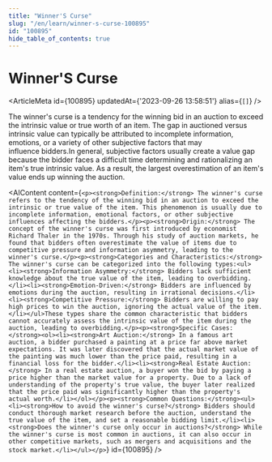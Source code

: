 ```yaml
---
title: "Winner'S Curse"
slug: "/en/learn/winner-s-curse-100895"
id: "100895"
hide_table_of_contents: true
---
```



# Winner'S Curse

<ArticleMeta id={100895} updatedAt={'2023-09-26 13:58:51'} alias={`[]`} />
<div className='border-solid border-b border-t-0 my-4 border-[var(--ifm-color-gray-300)]' />

The winner's curse is a tendency for the winning bid in an auction to exceed the intrinsic value or true worth of an item. The gap in auctioned versus intrinsic value can typically be attributed to incomplete information, emotions, or a variety of other subjective factors that may influence bidders.In general, subjective factors usually create a value gap because the bidder faces a difficult time determining and rationalizing an item's true intrinsic value. As a result, the largest overestimation of an item's value ends up winning the auction.

<AIContent content={`<p><strong>Definition:</strong> The winner's curse refers to the tendency of the winning bid in an auction to exceed the intrinsic or true value of the item. This phenomenon is usually due to incomplete information, emotional factors, or other subjective influences affecting the bidders.</p><p><strong>Origin:</strong> The concept of the winner's curse was first introduced by economist Richard Thaler in the 1970s. Through his study of auction markets, he found that bidders often overestimate the value of items due to competitive pressure and information asymmetry, leading to the winner's curse.</p><p><strong>Categories and Characteristics:</strong> The winner's curse can be categorized into the following types:<ul><li><strong>Information Asymmetry:</strong> Bidders lack sufficient knowledge about the true value of the item, leading to overbidding.</li><li><strong>Emotion-Driven:</strong> Bidders are influenced by emotions during the auction, resulting in irrational decisions.</li><li><strong>Competitive Pressure:</strong> Bidders are willing to pay high prices to win the auction, ignoring the actual value of the item.</li></ul>These types share the common characteristic that bidders cannot accurately assess the intrinsic value of the item during the auction, leading to overbidding.</p><p><strong>Specific Cases:</strong><ol><li><strong>Art Auction:</strong> In a famous art auction, a bidder purchased a painting at a price far above market expectations. It was later discovered that the actual market value of the painting was much lower than the price paid, resulting in a financial loss for the bidder.</li><li><strong>Real Estate Auction:</strong> In a real estate auction, a buyer won the bid by paying a price higher than the market value for a property. Due to a lack of understanding of the property's true value, the buyer later realized that the price paid was significantly higher than the property's actual worth.</li></ol></p><p><strong>Common Questions:</strong><ul><li><strong>How to avoid the winner's curse?</strong> Bidders should conduct thorough market research before the auction, understand the true value of the item, and set a reasonable bidding limit.</li><li><strong>Does the winner's curse only occur in auctions?</strong> While the winner's curse is most common in auctions, it can also occur in other competitive markets, such as mergers and acquisitions and the stock market.</li></ul></p>`} id={100895} />
